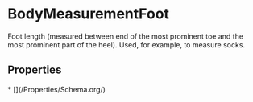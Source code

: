 # BodyMeasurementFoot

Foot length (measured between end of the most prominent toe and the most prominent part of the heel). Used, for example, to measure socks.

## Properties

<Grid>
* [](/Properties/Schema.org/)

</Grid>

